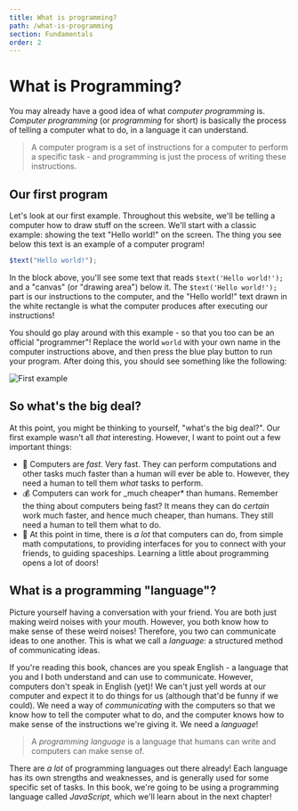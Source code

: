 ```yaml
---
title: What is programming?
path: /what-is-programming
section: Fundamentals
order: 2
---
```

# What is Programming?

You may already have a good idea of what _computer programming_ is. _Computer programming_ (or _programming_ for short) is basically the process of telling a computer what to do, in a language it can understand.

> A computer program is a set of instructions for a computer to perform a specific task - and programming is just the process of writing these instructions.

## Our first program

Let's look at our first example. Throughout this website, we'll be telling a computer how to draw stuff on the screen. We'll start with a classic example: showing the text "Hello world!" on the screen. The thing you see below this text is an example of a computer program!

```js live=true
$text("Hello world!");
```

In the block above, you'll see some text that reads `$text('Hello world!');` and a "canvas" (or "drawing area") below it. The `$text('Hello world!');` part is our instructions to the computer, and the "Hello world!" text drawn in the white rectangle is what the computer produces after executing our instructions!

You should go play around with this example - so that you too can be an official "programmer"! Replace the world `world` with your own name in the computer instructions above, and then press the blue play button to run your program. After doing this, you should see something like the following:

![First example](../assets/img/first-example.png)

## So what's the big deal?

At this point, you might be thinking to yourself, "what's the big deal?". Our first example wasn't all _that_ interesting. However, I want to point out a few important things:

- :speedboat: Computers are _fast_. Very fast. They can perform computations and other tasks much faster than a human will ever be able to. However, they need a human to tell them _what_ tasks to perform.
- :moneybag: Computers can work for \_much cheaper* than humans. Remember the thing about computers being fast? It means they can do _certain_ work much faster, and hence much cheaper, than humans. They still need a human to tell them what to do.
- :rocket: At this point in time, there is _a lot_ that computers can do, from simple math computations, to providing interfaces for you to connect with your friends, to guiding spaceships. Learning a little about programming opens a lot of doors!

## What is a programming "language"?

Picture yourself having a conversation with your friend. You are both just making weird noises with your mouth. However, you both know how to make sense of these weird noises! Therefore, you two can communicate ideas to one another. This is what we call a _language_: a structured method of communicating ideas.

If you're reading this book, chances are you speak English - a language that you and I both understand and can use to communicate. However, computers don't speak in English (yet)! We can't just yell words at our computer and expect it to do things for us (although that'd be funny if we could). We need a way of _communicating_ with the computers so that we know how to tell the computer what to do, and the computer knows how to make sense of the instructions we're giving it. We need a _language_!

> A _programming language_ is a language that humans can write and computers can make sense of.

There are _a lot_ of programming languages out there already! Each language has its own strengths and weaknesses, and is generally used for some specific set of tasks. In this book, we're going to be using a programming language called _JavaScript_, which we'll learn about in the next chapter!
